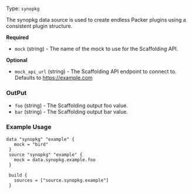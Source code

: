 Type: `synopkg`

<!--
  Include a short description about the data source. This is a good place
  to call out what the data source does, and any requirements for the given
  data source environment. See https://www.packer.io/docs/datasources/amazon-ami
-->

The synopkg data source is used to create endless Packer plugins using
a consistent plugin structure.


<!-- Data source Configuration Fields -->

**Required**

- `mock` (string) - The name of the mock to use for the Scaffolding API.


<!--
  Optional Configuration Fields

  Configuration options that are not required or have reasonable defaults
  should be listed under the optionals section. Defaults values should be
  noted in the description of the field
-->

**Optional**

- `mock_api_url` (string) - The Scaffolding API endpoint to connect to.
  Defaults to https://example.com



<!--
  A basic example on the usage of the data source. Multiple examples
  can be provided to highlight various build configurations.

-->

### OutPut

- `foo` (string) - The Scaffolding output foo value.
- `bar` (string) - The Scaffolding output bar value.

<!--
  A basic example on the usage of the data source. Multiple examples
  can be provided to highlight various build configurations.

-->

### Example Usage


```hcl
data "synopkg" "example" {
   mock = "bird"
 }
 source "synopkg" "example" {
   mock = data.synopkg.example.foo
 }

 build {
   sources = ["source.synopkg.example"]
 }
```


